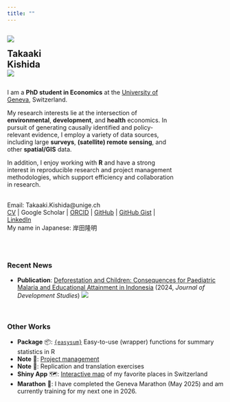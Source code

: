 ```yaml
---
title: ""
---
```



:::{.grid}

::: {.column width="23%"}
![](/image/photo.jpg){.profile-pic}

<!-- ### Takaaki Kishida -->
<span style="font-size: 21px;">**Takaaki Kishida**</span>  
![](/image/gsem.png){.profile-pic}
<!-- <span style="font-size: 14px;">PhD Student</span>   -->
<!-- <span style="font-size: 14px;">University of Geneva</span> -->
:::

::: {.column width="77%"}
I am a **PhD student in Economics** at the [University of Geneva](https://www.unige.ch/gsem/en/research/institutes/iee/){target="_blank"}, Switzerland.

My research interests lie at the intersection of **environmental**, **development**, and **health** economics. In pursuit of generating causally identified and policy-relevant evidence, I employ a variety of data sources, including large **surveys**, **(satellite) remote sensing**, and other **spatial/GIS** data. 

In addition, I enjoy working with **R** and have a strong interest in reproducible research and project management methodologies, which support efficiency and collaboration in research.

\
<!-- **Contact and Links**:   -->
Email: Takaaki.Kishida@unige.ch  
[CV](cv/index.qmd) | Google Scholar | [ORCID](https://orcid.org/0009-0002-1698-6399){target="_blank"} | [GitHub](https://github.com/takaakikishida){target="_blank"} | [GitHub Gist](https://gist.github.com/takaakikishida){target="_blank"} | [LinkedIn](https://www.linkedin.com/in/takaakikishida/){target="_blank"}  
My name in Japanese: 岸田隆明
:::

:::


<!-- Hoge hoge hoge -->

\

### Recent News
- **Publication**: [Deforestation and Children: Consequences for Paediatric Malaria and Educational Attainment in Indonesia](https://www.tandfonline.com/doi/full/10.1080/00220388.2024.2404561){target="_blank"} (2024, *Journal of Development Studies*)
![](/image/forest_loss_2012.jpeg)
<!-- <img src="image/forest_loss_2012.jpeg" width="750"> -->


\

### Other Works
- **Package** 📦: [`{easysum}`](https://github.com/takaakikishida/easysum){target="_blank"} Easy-to-use (wrapper) functions for summary statistics in R
- **Note** 📖: [Project management](note/project_management/)
- **Note** 📖: Replication and translation exercises
- **Shiny App** 🗺️: [Interactive map](https://takaakikishida.shinyapps.io/swiss_maps/){target="_blank"} of my favorite places in Switzerland
- **Marathon** 🏃: I have completed the Geneva Marathon (May 2025) and am currently training for my next one in 2026.
